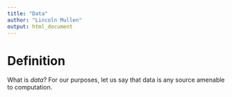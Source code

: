 ```yaml
---
title: "Data"
author: "Lincoln Mullen"
output: html_document
---
```


# Definition

What is *data*? For our purposes, let us say that data is any source amenable to computation.
